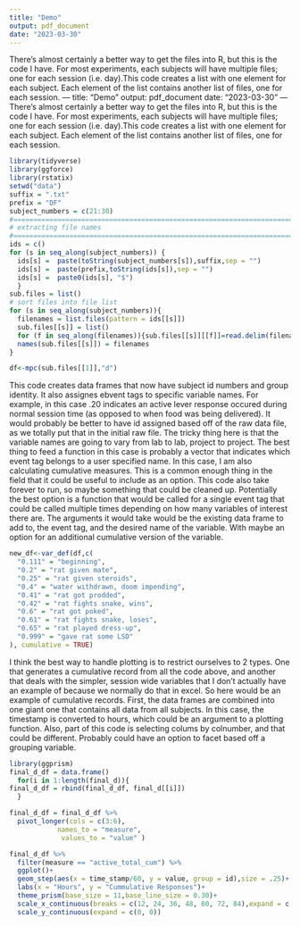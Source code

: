 ```yaml
---
title: "Demo"
output: pdf_document
date: "2023-03-30"
---
```

There's almost certainly a better way to get the files into R, but this is the code I have. 
For most experiments, each subjects will have multiple files; one for each session  (i.e. day).This code creates a list with one element for each subject. Each element of the list contains another list of files, one for each session.
---
title: "Demo"
output: pdf_document
date: "2023-03-30"
---
There's almost certainly a better way to get the files into R, but this is the code I have. 
For most experiments, each subjects will have multiple files; one for each session  (i.e. day).This code creates a list with one element for each subject. Each element of the list contains another list of files, one for each session.
```r
library(tidyverse)
library(ggforce)
library(rstatix)
setwd("data")
suffix = ".txt"
prefix = "DF"
subject_numbers = c(21:30)
#===============================================================================
# extracting file names
#===============================================================================
ids = c()
for (s in seq_along(subject_numbers)) {
  ids[s] =  paste(toString(subject_numbers[s]),suffix,sep = "")
  ids[s] =  paste(prefix,toString(ids[s]),sep = "")
  ids[s] =  paste0(ids[s], "$")
  }
sub.files = list()
# sort files into file list 
for (s in seq_along(subject_numbers)){
  filenames = list.files(pattern = ids[[s]])
  sub.files[[s]] = list()
  for (f in seq_along(filenames)){sub.files[[s]][[f]]=read.delim(filenames[f])}
  names(sub.files[[s]]) = filenames
}
```


```r
df<-mpc(sub.files[[1]],"d")
```



This code creates data frames that now have subject id numbers and group identity. It also assignes ebvent tags to specific variable names. For example, in this case .20 indicates an active lever response occured during normal session time (as opposed to when food was being delivered). It would probably be better to have id assigned based off of the raw data file, as we totally put that in the initial raw file. The tricky thing here is that the variable names are going to vary from lab to lab, project to project. The best thing to feed a function in this case is probably a vector that indicates which event tag belongs to a user specified name. In this case, I am also calculating cumulative measures. This is a common enough thing in the field that it could be useful to include as an option. This code also take forever to run, so maybe something that could be cleaned up. Potentially the best option is a function that would be called for a single event tag that could be called multiple times depending on how many variables of interest there are. The arguments it would take would be the existing data frame to add to, the event tag, and the desired name of the variable. With maybe an option for an additional cumulative version of the variable.

```r
new_df<-var_def(df,c(
  "0.111" = "beginning",
  "0.2" = "rat given mate",
  "0.25" = "rat given steroids",
  "0.4" = "water withdrawn, doom impending",
  "0.41" = "rat got prodded",
  "0.42" = "rat fights snake, wins",
  "0.6" = "rat got poked",
  "0.61" = "rat fights snake, loses",
  "0.65" = "rat played dress-up",
  "0.999" = "gave rat some LSD"
), cumulative = TRUE)
```


I think the best way to handle plotting is to restrict ourselves to 2 types. One that generates a cumulative record from all the code above, and another that deals with the simpler, session wide variables that I don't actually have an example of because we normally do that in excel. So here would be an example of cumulative records. First, the data frames are combined into one giant one that contains all data from all subjects. In this case, the timestamp is converted to hours, which could be an argument to a plotting function. Also, part of this code is selecting colums by colnumber, and that could be different. Probably could have an option to facet based off a grouping variable.
```r
library(ggprism)
final_d_df = data.frame()
  for(i in 1:length(final_d)){
final_d_df = rbind(final_d_df, final_d[[i]])
  }

final_d_df = final_d_df %>% 
  pivot_longer(cols = c(3:6),
            names_to = "measure",
             values_to = "value" ) 

final_d_df %>% 
  filter(measure == "active_total_cum") %>% 
  ggplot()+
  geom_step(aes(x = time_stamp/60, y = value, group = id),size = .25)+
  labs(x = "Hours", y = "Cummulative Responses")+
  theme_prism(base_size = 11,base_line_size = 0.30)+
  scale_x_continuous(breaks = c(12, 24, 36, 48, 60, 72, 84),expand = c(0, 0))+ 
  scale_y_continuous(expand = c(0, 0))
```


